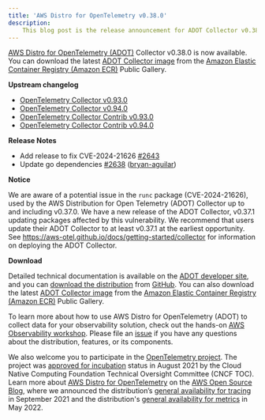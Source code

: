 ```yaml
---
title: 'AWS Distro for OpenTelemetry v0.38.0'
description:
    This blog post is the release announcement for ADOT Collector v0.38.0
---
```



<SectionSeparator />

[AWS Distro for OpenTelemetry (ADOT)](https://aws-otel.github.io/) Collector v0.38.0 is now available.
You can download the latest [ADOT Collector image](https://gallery.ecr.aws/aws-observability/aws-otel-collector) from the
[Amazon Elastic Container Registry (Amazon ECR)](https://aws.amazon.com/ecr/) Public Gallery.

<SectionSeparator />

**Upstream changelog**

* [OpenTelemetry Collector v0.93.0](https://github.com/open-telemetry/opentelemetry-collector/releases/tag/v0.93.0)
* [OpenTelemetry Collector v0.94.0](https://github.com/open-telemetry/opentelemetry-collector/releases/tag/v0.94.0)
* [OpenTelemetry Collector Contrib v0.93.0](https://github.com/open-telemetry/opentelemetry-collector-contrib/releases/tag/v0.93.0)
* [OpenTelemetry Collector Contrib v0.94.0](https://github.com/open-telemetry/opentelemetry-collector-contrib/releases/tag/v0.94.0)

**Release Notes**
- Add release to fix CVE-2024-21626 [\#2643](https://github.com/aws-observability/aws-otel-collector/issues/2643)
- Update go dependencies [\#2638](https://github.com/aws-observability/aws-otel-collector/pull/2638) ([bryan-aguilar](https://github.com/bryan-aguilar))

**Notice**

We are aware of a potential issue in the `runc` package (CVE-2024-21626), used by the AWS Distribution for Open Telemetry (ADOT) Collector up to and including v0.37.0.
We have a new release of the ADOT Collector, v0.37.1 updating packages affected by this vulnerability. We recommend that users update their ADOT Collector
to at least v0.37.1 at the earliest opportunity. See https://aws-otel.github.io/docs/getting-started/collector for information on deploying the ADOT Collector.

**Download**

Detailed technical documentation is available on the [ADOT developer site](https://aws-otel.github.io/),
and you can [download the distribution](https://aws-otel.github.io/download) from
[GitHub](https://github.com/aws-observability/aws-otel-collector/releases/tag/v0.37.0).
You can also download the latest [ADOT Collector image](https://gallery.ecr.aws/aws-observability/aws-otel-collector)
from the [Amazon Elastic Container Registry (Amazon ECR)](https://aws.amazon.com/ecr/) Public Gallery.

To learn more about how to use AWS Distro for OpenTelemetry (ADOT) to collect data for your observability solution,
check out the hands-on [AWS Observability workshop](https://observability.workshop.aws/en/adot.html).
Please file an [issue](https://github.com/aws-observability/aws-otel-community/issues) if you have any
questions about the distribution, features, or its components.

We also welcome you to participate in the [OpenTelemetry project](https://github.com/open-telemetry).
The project was [approved for incubation](https://www.cncf.io/blog/2021/08/26/opentelemetry-becomes-a-cncf-incubating-project/) status
in August 2021 by the Cloud Native Computing Foundation Technical Oversight Committee (CNCF TOC). Learn more about
[AWS Distro for OpenTelemetry](https://aws.amazon.com/blogs/opensource/category/management-tools/aws-distro-for-opentelemetry/) on the
[AWS Open Source Blog](https://aws.amazon.com/blogs/opensource/category/management-tools/aws-distro-for-opentelemetry/), where we announced
the distribution’s [general availability for tracing](https://aws.amazon.com/blogs/opensource/aws-distro-for-opentelemetry-is-now-ga-for-tracing/) in September 2021
and the distribution's [general availability for metrics](https://aws.amazon.com/blogs/opensource/aws-distro-for-opentelemetry-is-now-generally-available-for-metrics/) in May 2022.